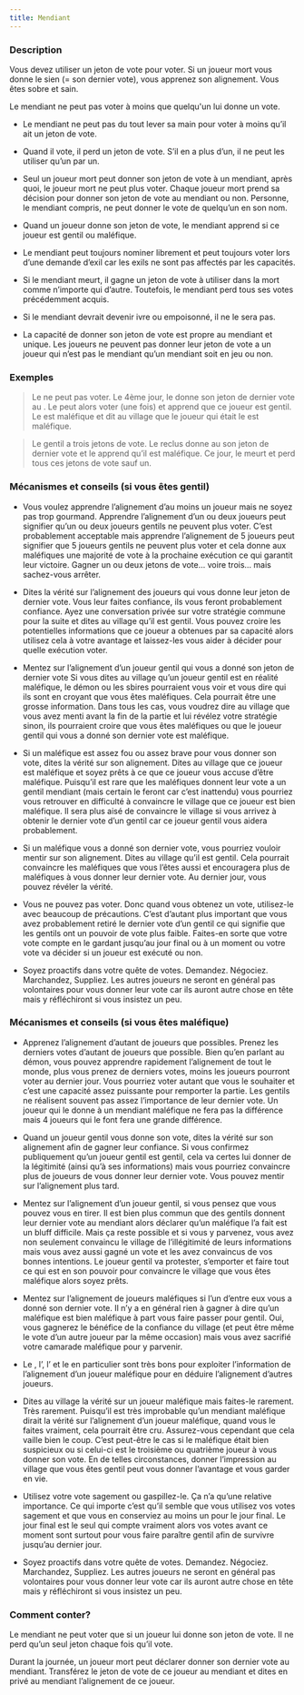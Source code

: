 ```yaml
---
title: Mendiant
---
```



<Role MENDIANT header />

### Description

Vous devez utiliser un jeton de vote pour voter. Si un joueur mort vous donne le sien (= son dernier vote), vous apprenez son alignement. Vous êtes sobre et sain.

Le mendiant ne peut pas voter à moins que quelqu'un lui donne un vote.

-	Le mendiant ne peut pas du tout lever sa main pour voter à moins qu’il ait un jeton de vote.
    
-	Quand il vote, il perd un jeton de vote. S’il en a plus d’un, il ne peut les utiliser qu’un par un.
    
-	Seul un joueur mort peut donner son jeton de vote à un mendiant, après quoi, le joueur mort ne peut plus voter. Chaque joueur mort prend sa décision pour donner son jeton de vote au mendiant ou non. Personne, le mendiant compris, ne peut donner le vote de quelqu’un en son nom.
    
-	Quand un joueur donne son jeton de vote, le mendiant apprend si ce joueur est gentil ou maléfique.
    
-	Le mendiant peut toujours nominer librement et peut toujours voter lors d’une demande d’exil car les exils ne sont pas affectés par les capacités.
    
-	Si le mendiant meurt, il gagne un jeton de vote à utiliser dans la mort comme n’importe qui d’autre. Toutefois, le mendiant perd tous ses votes précédemment acquis.
    
-	Si le mendiant devrait devenir ivre ou empoisonné, il ne le sera pas.
    
-	La capacité de donner son jeton de vote est propre au mendiant et unique. Les joueurs ne peuvent pas donner leur jeton de vote a un joueur qui n’est pas le mendiant qu’un mendiant soit en jeu ou non.


### Exemples

> Le <Role MENDIANT /> ne peut pas voter. Le 4ème jour, le <Role MOINE /> donne son jeton de dernier vote au <Role MENDIANT />. Le <Role MENDIANT /> peut alors voter (une fois) et apprend que ce joueur est gentil. Le <Role MENDIANT /> est maléfique et dit au village que le joueur qui était le <Role MOINE /> est maléfique.

> Le gentil <Role MENDIANT /> a trois jetons de vote. Le reclus donne au <Role MENDIANT /> son jeton de dernier vote et le <Role MENDIANT /> apprend qu’il est maléfique. Ce jour, le <Role MENDIANT /> meurt et perd tous ces jetons de vote sauf un.


### Mécanismes et conseils (si vous êtes gentil)

- Vous voulez apprendre l’alignement d’au moins un joueur mais ne soyez pas trop gourmand. Apprendre l’alignement d’un ou deux joueurs peut signifier qu’un ou deux joueurs gentils ne peuvent plus voter. C’est probablement acceptable mais apprendre l’alignement de 5 joueurs peut signifier que 5 joueurs gentils ne peuvent plus voter et cela donne aux maléfiques une majorité de vote à la prochaine exécution ce qui garantit leur victoire. Gagner un ou deux jetons de vote… voire trois… mais sachez-vous arrêter.

- Dites la vérité sur l’alignement des joueurs qui vous donne leur jeton de dernier vote. Vous leur faites confiance, ils vous feront probablement confiance. Ayez une conversation privée sur votre stratégie commune pour la suite et dites au village qu’il est gentil. Vous pouvez croire les potentielles informations que ce joueur a obtenues par sa capacité alors utilisez cela à votre avantage et laissez-les vous aider à décider pour quelle exécution voter.

- Mentez sur l’alignement d’un joueur gentil qui vous a donné son jeton de dernier vote Si vous dites au village qu’un joueur gentil est en réalité maléfique, le démon ou les sbires pourraient vous voir et vous dire qui ils sont en croyant que vous êtes maléfiques. Cela pourrait être une grosse information. Dans tous les cas, vous voudrez dire au village que vous avez menti avant la fin de la partie et lui révélez votre stratégie sinon, ils pourraient croire que vous êtes maléfiques ou que le joueur gentil qui vous a donné son dernier vote est maléfique.

- Si un maléfique est assez fou ou assez brave pour vous donner son vote, dites la vérité sur son alignement. Dites au village que ce joueur est maléfique et soyez prêts à ce que ce joueur vous accuse d’être maléfique. Puisqu’il est rare que les maléfiques donnent leur vote a un gentil mendiant (mais certain le feront car c’est inattendu) vous pourriez vous retrouver en difficulté à convaincre le village que ce joueur est bien maléfique. Il sera plus aisé de convaincre le village si vous arrivez à obtenir le dernier vote d’un gentil car ce joueur gentil vous aidera probablement.

- Si un maléfique vous a donné son dernier vote, vous pourriez vouloir mentir sur son alignement. Dites au village qu’il est gentil. Cela pourrait convaincre les maléfiques que vous l’êtes aussi et encouragera plus de maléfiques à vous donner leur dernier vote. Au dernier jour, vous pouvez révéler la vérité.

- Vous ne pouvez pas voter. Donc quand vous obtenez un vote, utilisez-le avec beaucoup de précautions. C’est d’autant plus important que vous avez probablement retiré le dernier vote d’un gentil ce qui signifie que les gentils ont un pouvoir de vote plus faible. Faites-en sorte que votre vote compte en le gardant jusqu’au jour final ou à un moment ou votre vote va décider si un joueur est exécuté ou non. 

- Soyez proactifs dans votre quête de votes. Demandez. Négociez. Marchandez, Suppliez. Les autres joueurs ne seront en général pas volontaires pour vous donner leur vote car ils auront autre chose en tête mais y réfléchiront si vous insistez un peu. 


### Mécanismes et conseils (si vous êtes maléfique)

- Apprenez l’alignement d’autant de joueurs que possibles. Prenez les derniers votes d’autant de joueurs que possible. Bien qu’en parlant au démon, vous pouvez apprendre rapidement l’alignement de tout le monde, plus vous prenez de derniers votes, moins les joueurs pourront voter au dernier jour. Vous pourriez voter autant que vous le souhaiter et c’est une capacité assez puissante pour remporter la partie. Les gentils ne réalisent souvent pas assez l’importance de leur dernier vote. Un joueur qui le donne à un mendiant maléfique ne fera pas la différence mais 4 joueurs qui le font fera une grande différence.

- Quand un joueur gentil vous donne son vote, dites la vérité sur son alignement afin de gagner leur confiance. Si vous confirmez publiquement qu’un joueur gentil est gentil, cela va certes lui donner de la légitimité (ainsi qu’à ses informations) mais vous pourriez convaincre plus de joueurs de vous donner leur dernier vote. Vous pouvez mentir sur l’alignement plus tard.

- Mentez sur l’alignement d’un joueur gentil, si vous pensez que vous pouvez vous en tirer. Il est bien plus commun que des gentils donnent leur dernier vote au mendiant alors déclarer qu’un maléfique l’a fait est un bluff difficile. Mais ça reste possible et si vous y parvenez, vous avez non seulement convaincu le village de l’illégitimité de leurs informations mais vous avez aussi gagné un vote et les avez convaincus de vos bonnes intentions. Le joueur gentil va protester, s’emporter et faire tout ce qui est en son pouvoir pour convaincre le village que vous êtes maléfique alors soyez prêts. 

- Mentez sur l’alignement de joueurs maléfiques si l’un d’entre eux vous a donné son dernier vote. Il n’y a en général rien à gagner à dire qu’un maléfique est bien maléfique à part vous faire passer pour gentil. Oui, vous gagnerez le bénéfice de la confiance du village (et peut être même le vote d’un autre joueur par la même occasion) mais vous avez sacrifié votre camarade maléfique pour y parvenir.

- Le <Role CUISTOT />, l’<Role EMPATHIQUE />, l’<Role ENQUETEUR /> et le <Role CROQUE_MORT /> en particulier sont très bons pour exploiter l’information de l’alignement d’un joueur maléfique pour en déduire l’alignement d’autres joueurs.

- Dites au village la vérité sur un joueur maléfique mais faites-le rarement. Très rarement. Puisqu’il est très improbable qu’un mendiant maléfique dirait la vérité sur l’alignement d’un joueur maléfique, quand vous le faites vraiment, cela pourrait être cru. Assurez-vous cependant que cela vaille bien le coup. C’est peut-être le cas si le maléfique était bien suspicieux ou si celui-ci est le troisième ou quatrième joueur à vous donner son vote. En de telles circonstances, donner l’impression au village que vous êtes gentil peut vous donner l’avantage et vous garder en vie. 

- Utilisez votre vote sagement ou gaspillez-le. Ça n’a qu’une relative importance. Ce qui importe c’est qu’il semble que vous utilisez vos votes sagement et que vous en conserviez au moins un pour le jour final. Le jour final est le seul qui compte vraiment alors vos votes avant ce moment sont surtout pour vous faire paraître gentil afin de survivre jusqu’au dernier jour.

- Soyez proactifs dans votre quête de votes. Demandez. Négociez. Marchandez, Suppliez. Les autres joueurs ne seront en général pas volontaires pour vous donner leur vote car ils auront autre chose en tête mais y réfléchiront si vous insistez un peu. 


### Comment conter?

Le mendiant ne peut voter que si un joueur lui donne son jeton de vote. Il ne perd qu’un seul jeton chaque fois qu’il vote.

Durant la journée, un joueur mort peut déclarer donner son dernier vote au mendiant. Transférez le jeton de vote de ce joueur au mendiant et dites en privé au mendiant l’alignement de ce joueur.
